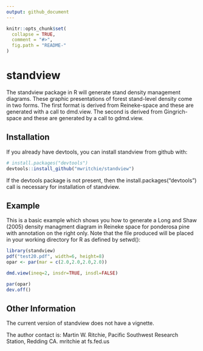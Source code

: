 ```yaml
---
output: github_document
---
```


<!-- README.md is generated from README.Rmd. Please edit that file -->

```r
knitr::opts_chunk$set(
  collapse = TRUE,
  comment = "#>",
  fig.path = "README-"
)
```

# standview

The standview package in R will generate stand density management diagrams. These graphic presentations of forest stand-level density come in two forms. The first format is derived from Reineke-space and these are generated with a call to dmd.view. The second is derived from Gingrich-space and these are generated by a call to gdmd.view.

## Installation

If you already have devtools, you can install standview from github with:

```r
# install.packages("devtools")
devtools::install_github("mwritchie/standview")
```
If the devtools package is not present, then the install.packages("devtools") call is necessary for installation of standview.

## Example

This is a basic example which shows you how to generate a Long and Shaw (2005) density managment diagram in Reineke space for ponderosa pine with annotation on the right only. Note that the file produced will be placed in your working directory for R as defined by setwd():

```r
library(standview)
pdf("test20.pdf", width=6, height=8)
opar <- par(mar = c(2.0,2.0,2.0,2.0))

dmd.view(ineq=2, insdr=TRUE, insdl=FALSE)

par(opar)
dev.off()

```
## Other Information
The current version of standview does not have a vignette.

The author contact is:
Martin W. Ritchie, Pacific Southwest Research Station, Redding CA. mritchie at fs.fed.us
